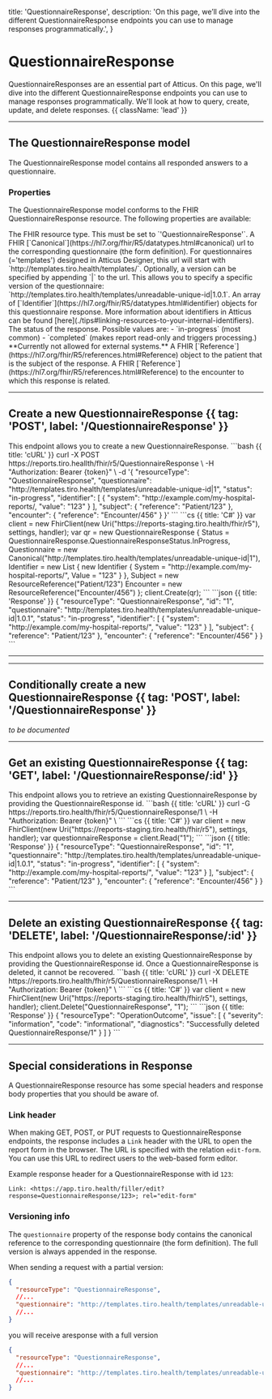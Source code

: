   title: 'QuestionnaireResponse',
  description: 'On this page, we’ll dive into the different QuestionnaireResponse endpoints you can use to manage responses programmatically.',
}

# QuestionnaireResponse

QuestionnaireResponses are an essential part of Atticus. On this page, we'll dive into the different QuestionnaireResponse endpoints you can use to manage responses programmatically. We'll look at how to query, create, update, and delete responses. {{ className: 'lead' }}

---

## The QuestionnaireResponse model

The QuestionnaireResponse model contains all responded answers to a questionnaire.

### Properties

The QuestionnaireResponse model conforms to the FHIR QuestionnaireResponse resource. The following properties are available:

<Properties>
  <Property name="resourceType" type="'QuestionnaireResponse'" required>
      The FHIR resource type. This must be set to `'QuestionnaireResponse'`.
  </Property>
  <Property name="questionnaire" type="Canonical" required href='https://hl7.org/fhir/R5/questionnaireresponse-definitions.html#QuestionnaireResponse.questionnaire'>
      A FHIR [`Canonical`](https://hl7.org/fhir/R5/datatypes.html#canonical) url to the corresponding questionnaire (the form definition).
      For questionnaires (='templates') designed in Atticus Designer, this url will start with `http://templates.tiro.health/templates/`.
      Optionally, a version can be specified by appending `|<version>` to the url. This allows you to specify a specific version of the questionnaire: `http://templates.tiro.health/templates/unreadable-unique-id|1.0.1`.
  </Property>
  <Property name='identifier' type='Identifier[]' href='https://hl7.org/fhir/R5/questionnaireresponse-definitions.html#QuestionnaireResponse.identifier'>
      An array of [`Identifier`](https://hl7.org/fhir/R5/datatypes.html#identifier) objects for this questionnaire response.
      More information about identifiers in Atticus can be found [here](./tips#linking-resources-to-your-internal-identifiers).
  </Property>
  <Property name="status" type="enum" required href='https://hl7.org/fhir/R5/questionnaireresponse-definitions.html#QuestionnaireResponse.status'>
        The status of the response. Possible values are:
        - `in-progress` (most common)
        - `completed` (makes report read-only and triggers processing.) **Currently not allowed for external systems.**
  </Property>
  <Property name="subject" type="Reference" required href='https://hl7.org/fhir/R5/questionnaireresponse-definitions.html#QuestionnaireResponse.subject'>
      A FHIR [`Reference`](https://hl7.org/fhir/R5/references.html#Reference) object to the patient that is the subject of the response.
  </Property>
<Property name="encounter" type="Reference" href='https://hl7.org/fhir/R5/questionnaireresponse-definitions.html#QuestionnaireResponse.encounter'>
    A FHIR [`Reference`](https://hl7.org/fhir/R5/references.html#Reference) to the encounter to which this response is related.
</Property>
</Properties>


---

## Create a new QuestionnaireResponse {{ tag: 'POST', label: '/QuestionnaireResponse' }}

<Row>
  <Col>
    This endpoint allows you to create a new QuestionnaireResponse.
  </Col>
  <Col sticky>
    <CodeGroup title="Request" tag="POST" label="/QuestionnaireResponse">
    ```bash {{ title: 'cURL' }}
    curl -X POST https://reports.tiro.heallth/fhir/r5/QuestionnaireResponse \
      -H "Authorization: Bearer {token}" \
      -d '{
        "resourceType": "QuestionnaireResponse",
        "questionnaire": "http://templates.tiro.health/templates/unreadable-unique-id|1",
        "status": "in-progress",
        "identifier": [
          {
            "system": "http://example.com/my-hospital-reports/,
            "value": "123"
          }
        ],
        "subject": {
          "reference": "Patient/123"
        },
        "encounter": {
          "reference": "Encounter/456"
        }
      }'
    ```
    ```cs {{ title: 'C#' }}
    var client = new FhirClient(new Uri("https://reports-staging.tiro.health/fhir/r5"), settings, handler);
    var qr = new QuestionnaireResponse
    {
        Status = QuestionnaireResponse.QuestionnaireResponseStatus.InProgress,
        Questionnaire = new Canonical("http://templates.tiro.health/templates/unreadable-unique-id|1"),
        Identifier = new List<Identifier>
        {
            new Identifier
            {
            System = "http://example.com/my-hospital-reports/",
            Value = "123"
            }
        },
        Subject = new ResourceReference("Patient/123")
        Encounter = new ResourceReference("Encounter/456")
    };
    client.Create(qr);
    ```
    </CodeGroup>
    ```json {{ title: 'Response' }}
    {
      "resourceType": "QuestionnaireResponse",
      "id": "1",
      "questionnaire": "http://templates.tiro.health/templates/unreadable-unique-id|1.0.1",
      "status": "in-progress",
      "identifier": [
        {
          "system": "http://example.com/my-hospital-reports/",
          "value": "123"
        }
      ],
      "subject": {
        "reference": "Patient/123"
      },
      "encounter": {
        "reference": "Encounter/456"
      }
    }
    ```
  </Col>
</Row>

---


---

## Conditionally create a new QuestionnaireResponse {{ tag: 'POST', label: '/QuestionnaireResponse' }}

_to be documented_


---

## Get an existing QuestionnaireResponse {{ tag: 'GET', label: '/QuestionnaireResponse/:id' }}

<Row>
  <Col>
    This endpoint allows you to retrieve an existing QuestionnaireResponse by providing the QuestionnaireResponse id.
  </Col>
  <Col sticky>
    <CodeGroup title="Request" tag="GET" label="/QuestionnaireResponse/1">
    ```bash {{ title: 'cURL' }}
    curl -G https://reports.tiro.health/fhir/r5/QuestionnaireResponse/1 \
      -H "Authorization: Bearer {token}" \
    ```
    ```cs {{ title: 'C#' }}
    var client = new FhirClient(new Uri("https://reports-staging.tiro.health/fhir/r5"), settings, handler);
    var questionnaireResponse = client.Read<QuestionnaireResponse>("1");
    ```
    </CodeGroup>
  </Col>
  ```json {{ title: 'Response' }}
  {
    "resourceType": "QuestionnaireResponse",
    "id": "1",
    "questionnaire": "http://templates.tiro.health/templates/unreadable-unique-id|1.0.1",
    "status": "in-progress",
    "identifier": [
      {
        "system": "http://example.com/my-hospital-reports/",
        "value": "123"
      }
    ],
    "subject": {
      "reference": "Patient/123"
    },
    "encounter": {
      "reference": "Encounter/456"
    }
  }
  ```
</Row>

---

## Delete an existing QuestionnaireResponse {{ tag: 'DELETE', label: '/QuestionnaireResponse/:id' }}

<Row>
  <Col>
    This endpoint allows you to delete an existing QuestionnaireResponse by providing the QuestionnaireResponse id. Once a QuestionnaireResponse is deleted, it cannot be recovered.
  </Col>
  <Col sticky>
    <CodeGroup title="Request" tag="DELETE" label="/QuestionnaireResponse/1">
    ```bash {{ title: 'cURL' }}
    curl -X DELETE https://reports.tiro.health/fhir/r5/QuestionnaireResponse/1 \
      -H "Authorization: Bearer {token}" \
    ```
    ```cs {{ title: 'C#' }}
    var client = new FhirClient(new Uri("https://reports-staging.tiro.health/fhir/r5"), settings, handler);
    client.Delete("QuestionnaireResponse", "1");
    ```
    </CodeGroup>
    ```json {{ title: 'Response' }}
    {
      "resourceType": "OperationOutcome",
      "issue": [
        {
          "severity": "information",
          "code": "informational",
          "diagnostics": "Successfully deleted QuestionnaireResponse/1"
        }
      ]
    }
    ```
  </Col>
</Row>

---


## Special considerations in Response

A QuestionnaireResponse resource has some special headers and response body properties that you should be aware of.

### Link header

When making GET, POST, or PUT requests to QuestionnaireResponse endpoints, the response includes a `Link` header with the URL to open the report form in the browser. The URL is specified with the relation `edit-form`. You can use this URL to redirect users to the web-based form editor.

Example response header for a QuestionnaireResponse with id `123`:
```http
Link: <https://app.tiro.health/filler/edit?response=QuestionnaireResponse/123>; rel="edit-form"
```

### Versioning info

The `questionnaire` property of the response body contains the canonical reference to the corresponding questionnaire (the form definition).
The full version is always appended in the response.

When sending a request with a partial version:

```json
{
  "resourceType": "QuestionnaireResponse",
  //...
  "questionnaire": "http://templates.tiro.health/templates/unreadable-unique-id|1",
  //...
}
```

you will receive aresponse with a full version


```json
{
  "resourceType": "QuestionnaireResponse",
  //...
  "questionnaire": "http://templates.tiro.health/templates/unreadable-unique-id|1.0.1",
  //...
}
```
